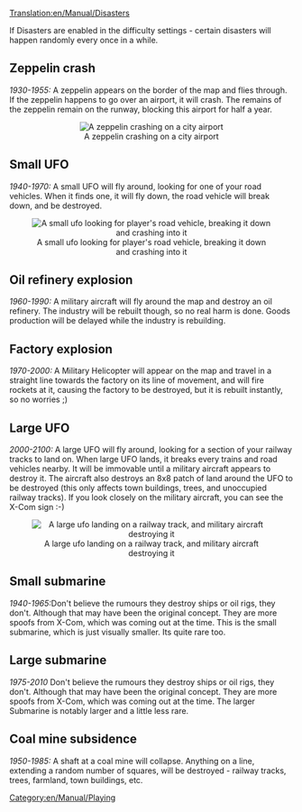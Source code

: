 [[Translation:en/Manual/Disasters]]
[[Category:en/Manual/Playing]]

If Disasters are enabled in the difficulty settings - certain disasters will happen randomly every once in a while.


== Zeppelin crash ==
''1930-1955:''
A zeppelin appears on the border of the map and flies through. If the zeppelin happens to go over an airport, it will crash. The remains of the zeppelin remain on the runway, blocking this airport for half a year.
<br clear="all">

<center>[[File:en/Manual/Zeppelin.png|center|frame|A zeppelin crashing on a city airport]]</center>
== Small UFO ==
''1940-1970:''
A small UFO will fly around, looking for one of your road vehicles. When it finds one, it will fly down, the road vehicle will break down, and be destroyed.

<center>[[File:en/Manual/Smallufo.png|center|frame|A small ufo looking for player's road vehicle, breaking it down and crashing into it]]</center>

== Oil refinery explosion==
''1960-1990:''
A military aircraft will fly around the map and destroy an oil refinery. The industry will be rebuilt though, so no real harm is done. Goods production will be delayed while the industry is rebuilding.

== Factory explosion ==
''1970-2000:''
A Military Helicopter will appear on the map and travel in a straight line towards the factory on its line of movement, and will fire rockets at it, causing the factory to be destroyed, but it is rebuilt instantly, so no worries ;)

== Large UFO ==
''2000-2100:''
A large UFO will fly around, looking for a section of your railway tracks to land on. When large UFO lands, it breaks every trains and road vehicles nearby. It will be immovable until a military aircraft appears to destroy it. The aircraft also destroys an 8x8 patch of land around the UFO to be destroyed (this only affects town buildings, trees, and unoccupied railway tracks). If you look closely on the military aircraft, you can see the X-Com sign :-)

<center>[[File:en/Manual/Largeufo.png|center|frame|A large ufo landing on a railway track, and military aircraft destroying it]]</center>

== Small submarine ==
''1940-1965:''Don't believe the rumours they destroy ships or oil rigs, they don't. Although that may have been the original concept. They are more spoofs from X-Com, which was coming out at the time. This is the small submarine, which is just visually smaller. Its quite rare too.

== Large submarine ==
''1975-2010'' Don't believe the rumours they destroy ships or oil rigs, they don't. Although that may have been the original concept. They are more spoofs from X-Com, which was coming out at the time. The larger Submarine is notably larger and a little less rare.

== Coal mine subsidence ==
''1950-1985:''
A shaft at a coal mine will collapse. Anything on a line, extending a random number of squares, will be destroyed - railway tracks, trees, farmland, town buildings, etc.